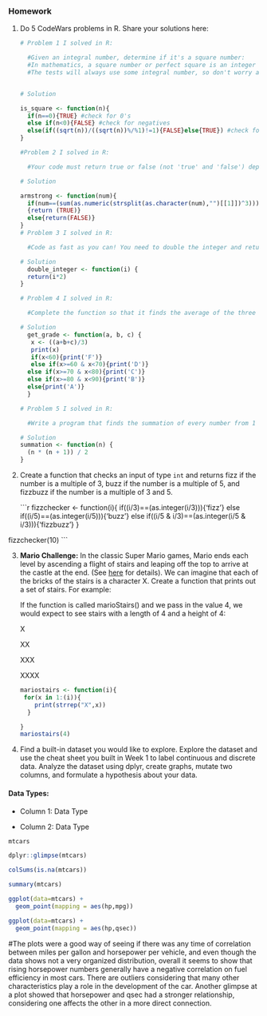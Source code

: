 

### Homework

1.  Do 5 CodeWars problems in R. Share your solutions here:

    ```r
    # Problem 1 I solved in R:
    
      #Given an integral number, determine if it's a square number:
      #In mathematics, a square number or perfect square is an integer that is the square of an integer; in other words, it is the product of some integer with itself.
      #The tests will always use some integral number, so don't worry about that in dynamic typed languages.


    # Solution
    
    is_square <- function(n){
  if(n==0){TRUE} #check for 0's
  else if(n<0){FALSE} #check for negatives
  else(if((sqrt(n))/((sqrt(n))%/%1)!=1){FALSE}else{TRUE}) #check for perfect squares
    }
    
    #Problem 2 I solved in R:
      
      #Your code must return true or false (not 'true' and 'false') depending upon whether the given number is a Narcissistic number in base 10.
    
    # Solution
    
    armstrong <- function(num){
  if(num==(sum(as.numeric(strsplit(as.character(num),"")[[1]])^3)))
  {return (TRUE)}
  else{return(FALSE)}
    }
    # Problem 3 I solved in R:
      
      #Code as fast as you can! You need to double the integer and return it.
    
    # Solution
      double_integer <- function(i) {
  return(i*2)
}
      
    # Problem 4 I solved in R:
      
      #Complete the function so that it finds the average of the three scores passed to it and returns the letter value associated with that grade.
    
    # Solution
      get_grade <- function(a, b, c) {
   x <- ((a+b+c)/3)
   print(x)
   if(x<60){print('F')}
   else if(x>=60 & x<70){print('D')}
  else if(x>=70 & x<80){print('C')}
  else if(x>=80 & x<90){print('B')}
  else{print('A')}
  }
      
    # Problem 5 I solved in R:
      
      #Write a program that finds the summation of every number from 1 to num. The number will always be a positive integer greater than 0.
    
    # Solution
    summation <- function(n) {
  (n * (n + 1)) / 2
}
    ```

2.  Create a function that checks an input of type `int` and returns
    fizz if the number is a multiple of 3, buzz if the number is a
    multiple of 5, and fizzbuzz if the number is a multiple of 3 and 5.

    ```r
fizzchecker <- function(i){
  if((i/3)==(as.integer(i/3))){'fizz'}
  else if((i/5)==(as.integer(i/5))){'buzz'}
  else if((i/5 & i/3)==(as.integer(i/5 & i/3))){'fizzbuzz'}
  }
    
fizzchecker(10)
    ```

3.  **Mario Challenge:** In the classic Super Mario games, Mario ends
    each level by ascending a flight of stairs and leaping off the top
    to arrive at the castle at the end. (See
    [here](https://youtu.be/-avspZlbOWU?t=55) for details). We can
    imagine that each of the bricks of the stairs is a character X.
    Create a function that prints out a set of stairs. For example:

    If the function is called marioStairs() and we pass in the value 4,
    we would expect to see stairs with a length of 4 and a height of 4:

    X

    XX

    XXX

    XXXX

    ```r
    mariostairs <- function(i){
     for(x in 1:(i)){
        print(strrep("X",x))
      }
      
    }
mariostairs(4)
    ```

4.  Find a built-in dataset you would like to explore. Explore the
    dataset and use the cheat sheet you built in Week 1 to label
    continuous and discrete data. Analyze the dataset using dplyr,
    create graphs, mutate two columns, and formulate a hypothesis about
    your data.

#### **Data Types:**

-   Column 1: Data Type

-   Column 2: Data Type

```r
mtcars
```

```r
dplyr::glimpse(mtcars)
```

```r
colSums(is.na(mtcars))
```

```r
summary(mtcars)
```

```r
ggplot(data=mtcars) +
  geom_point(mapping = aes(hp,mpg))
```

```r
ggplot(data=mtcars) +
  geom_point(mapping = aes(hp,qsec))
```

#The plots were a good way of seeing if there was any time of correlation between miles per gallon and horsepower per vehicle, and even though the data shows not a very organized distribution, 
overall it seems to show that rising horsepower numbers generally have a negative correlation on fuel efficiency in most cars. There are outliers considering that many other characteristics
play a role in the development of the car. 
Another glimpse at a plot showed that horsepower and qsec had a stronger relationship, considering one affects the other in a more direct connection.
